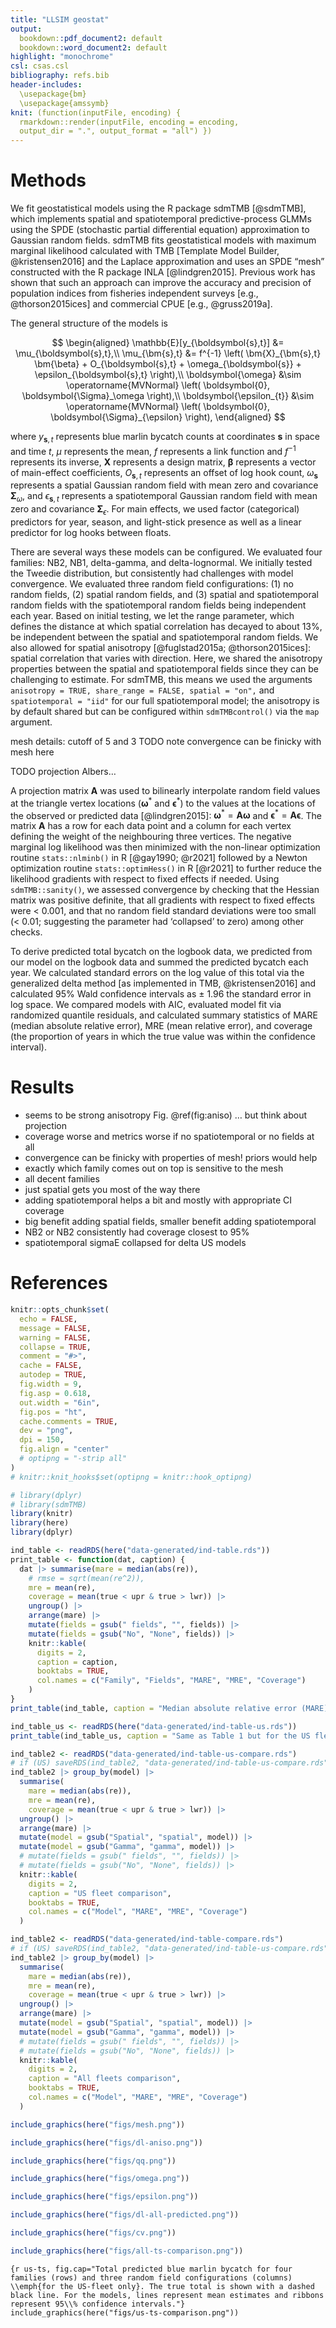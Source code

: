 ```yaml
---
title: "LLSIM geostat"
output:
  bookdown::pdf_document2: default
  bookdown::word_document2: default
highlight: "monochrome"
csl: csas.csl
bibliography: refs.bib
header-includes:
  \usepackage{bm}
  \usepackage{amssymb}
knit: (function(inputFile, encoding) {
  rmarkdown::render(inputFile, encoding = encoding,
  output_dir = ".", output_format = "all") })
---
```



# Methods

\newcommand{\s}{\boldsymbol{s}}

We fit geostatistical models using the R package sdmTMB [@sdmTMB], which implements spatial and spatiotemporal predictive-process GLMMs using the SPDE (stochastic partial differential equation) approximation to Gaussian random fields. sdmTMB fits geostatistical models with maximum marginal likelihood calculated with TMB [Template Model Builder, @kristensen2016] and the Laplace approximation and uses an SPDE "mesh" constructed with the R package INLA [@lindgren2015].
Previous work has shown that such an approach can improve the accuracy and precision of population indices from fisheries independent surveys [e.g., @thorson2015ices] and commercial CPUE [e.g., @gruss2019a].

The general structure of the models is

$$
\begin{aligned}
\mathbb{E}[y_{\s,t}] &= \mu_{\s,t},\\
\mu_{\bm{s},t} &=
f^{-1} \left( \bm{X}_{\bm{s},t} \bm{\beta} +
O_{\s,t} +
\omega_{\s} +
\epsilon_{\s,t} \right),\\
\boldsymbol{\omega} &\sim \operatorname{MVNormal} \left( \boldsymbol{0}, \boldsymbol{\Sigma}_\omega \right),\\
\boldsymbol{\epsilon_{t}} &\sim \operatorname{MVNormal} \left( \boldsymbol{0}, \boldsymbol{\Sigma}_{\epsilon} \right),
\end{aligned}
$$

where $y_{\s,t}$ represents blue marlin bycatch counts at coordinates $\s$ in space and time $t$, 
$\mu$ represents the mean,
$f$ represents a link function and $f^{-1}$ represents its inverse, 
$\bm{X}$ represents a design matrix, 
$\bm{\beta}$ represents a vector of main-effect coefficients, 
$O_{\s,t}$ represents an offset of log hook count, 
$\omega_{\bm{s}}$ represents a spatial Gaussian random field with mean zero and covariance $\bm{\Sigma}_\omega$, and
$\epsilon_{\s,t}$ represents a spatiotemporal Gaussian random field with mean zero and covariance $\bm{\Sigma}_{\epsilon}$.
For main effects, we used factor (categorical) predictors for year, season, and light-stick presence as well as a linear predictor for log hooks between floats.

There are several ways these models can be configured.
We evaluated four families: NB2, NB1, delta-gamma, and delta-lognormal.
We initially tested the Tweedie distribution, but consistently had challenges with model convergence. We evaluated three random field configurations: (1) no random fields, (2) spatial random fields, and (3) spatial and spatiotemporal random fields with the spatiotemporal random fields being independent each year. Based on initial testing, we let the range parameter, which defines the distance at which spatial correlation has decayed to about 13%, be independent between the spatial and spatiotemporal random fields. We also allowed for spatial anisotropy [@fuglstad2015a; @thorson2015ices]: spatial correlation that varies with direction. Here, we shared the anisotropy properties between the spatial and spatiotemporal fields since they can be challenging to estimate.
For sdmTMB, this means we used the arguments `anisotropy = TRUE, share_range = FALSE, spatial = "on",` and `spatiotemporal = "iid"` for our full spatiotemporal model; the anisotropy is by default shared but can be configured within `sdmTMBcontrol()` via the `map` argument.

mesh details: cutoff of 5 and 3 TODO
note convergence can be finicky with mesh here

TODO projection Albers...

A projection matrix $\boldsymbol{A}$ was used to bilinearly interpolate random field values at the triangle vertex locations ($\boldsymbol{\omega}^*$ and $\boldsymbol{\epsilon}^*$) to the values at the locations of the observed or predicted data [@lindgren2015]: $\boldsymbol{\omega}^* = \boldsymbol{A} \boldsymbol{\omega}$ and $\boldsymbol{\epsilon}^* = \boldsymbol{A} \boldsymbol{\epsilon}$. 
The matrix $\boldsymbol{A}$ has a row for each data point and a column for each vertex defining the weight of the neighbouring three vertices.
The negative marginal log likelihood was then minimized with the non-linear optimization routine `stats::nlminb()` in R [@gay1990; @r2021] followed by a Newton optimization routine `stats::optimHess()` in R [@r2021] to further reduce the likelihood gradients with respect to fixed effects if needed.
Using `sdmTMB::sanity()`, we assessed convergence by checking that the Hessian matrix was positive definite, that all gradients with respect to fixed effects were $<$ 0.001, and that no random field standard deviations were too small (< 0.01; suggesting the parameter had 'collapsed' to zero) among other checks.

To derive predicted total bycatch on the logbook data, we predicted from our model on the logbook data and summed the predicted bycatch each year.
We calculated standard errors on the log value of this total via the generalized delta method [as implemented in TMB, @kristensen2016] and calculated 95% Wald confidence intervals as $\pm$ 1.96 the standard error in log space.
We compared models with AIC, evaluated model fit via randomized quantile residuals, and calculated summary statistics of MARE (median absolute relative error), MRE (mean relative error), and coverage (the proportion of years in which the true value was within the confidence interval).

# Results

- seems to be strong anisotropy Fig.\ \@ref(fig:aniso) ... but think about projection
- coverage worse and metrics worse if no spatiotemporal or no fields at all
- convergence can be finicky with properties of mesh! priors would help
- exactly which family comes out on top is sensitive to the mesh
- all decent families
- just spatial gets you most of the way there
- adding spatiotemporal helps a bit and mostly with appropriate CI coverage
- big benefit adding spatial fields, smaller benefit adding spatiotemporal
- NB2 or NB2 consistently had coverage closest to 95%
- spatiotemporal sigmaE collapsed for delta US models

# References

::: {#refs}
:::

\clearpage


```r
knitr::opts_chunk$set(
  echo = FALSE,
  message = FALSE,
  warning = FALSE,
  collapse = TRUE,
  comment = "#>",
  cache = FALSE,
  autodep = TRUE,
  fig.width = 9,
  fig.asp = 0.618,
  out.width = "6in",
  fig.pos = "ht",
  cache.comments = TRUE,
  dev = "png",
  dpi = 150,
  fig.align = "center"
  # optipng = "-strip all"
)
# knitr::knit_hooks$set(optipng = knitr::hook_optipng)
```

```r
# library(dplyr)
# library(sdmTMB)
library(knitr)
library(here)
library(dplyr)
```

```r
ind_table <- readRDS(here("data-generated/ind-table.rds"))
print_table <- function(dat, caption) {
  dat |> summarise(mare = median(abs(re)),
    # rmse = sqrt(mean(re^2)),
    mre = mean(re), 
    coverage = mean(true < upr & true > lwr)) |>
    ungroup() |>
    arrange(mare) |>
    mutate(fields = gsub(" fields", "", fields)) |>
    mutate(fields = gsub("No", "None", fields)) |>
    knitr::kable(
      digits = 2,
      caption = caption,
      booktabs = TRUE,
      col.names = c("Family", "Fields", "MARE", "MRE", "Coverage")
    )
}
print_table(ind_table, caption = "Median absolute relative error (MARE), mean relative error (MRE), and 95\\% confidence interval coverage for geos statistical models with four families and three random field configurations. The models are sorted by MARE. Note that the precise values and the ordering, particularly between the families, is sensitive to the mesh configuration. However, the ordering of the fields in terms of MARE, MRE, and coverage is consistent: spatial and spatiotemporal fields is consistently the 'best', spatial fields is a close second, and no random fields is consistently the 'worst'.")
```

```r
ind_table_us <- readRDS(here("data-generated/ind-table-us.rds"))
print_table(ind_table_us, caption = "Same as Table 1 but for the US fleet data only.")
```

```r
ind_table2 <- readRDS("data-generated/ind-table-us-compare.rds")
# if (US) saveRDS(ind_table2, "data-generated/ind-table-us-compare.rds")
ind_table2 |> group_by(model) |> 
  summarise(
    mare = median(abs(re)),
    mre = mean(re), 
    coverage = mean(true < upr & true > lwr)) |>
  ungroup() |>
  arrange(mare) |>
  mutate(model = gsub("Spatial", "spatial", model)) |> 
  mutate(model = gsub("Gamma", "gamma", model)) |> 
  # mutate(fields = gsub(" fields", "", fields)) |>
  # mutate(fields = gsub("No", "None", fields)) |>
  knitr::kable(
    digits = 2,
    caption = "US fleet comparison",
    booktabs = TRUE,
    col.names = c("Model", "MARE", "MRE", "Coverage")
  )
```

```r
ind_table2 <- readRDS("data-generated/ind-table-compare.rds")
# if (US) saveRDS(ind_table2, "data-generated/ind-table-us-compare.rds")
ind_table2 |> group_by(model) |> 
  summarise(
    mare = median(abs(re)),
    mre = mean(re), 
    coverage = mean(true < upr & true > lwr)) |>
  ungroup() |>
  arrange(mare) |>
  mutate(model = gsub("Spatial", "spatial", model)) |> 
  mutate(model = gsub("Gamma", "gamma", model)) |> 
  # mutate(fields = gsub(" fields", "", fields)) |>
  # mutate(fields = gsub("No", "None", fields)) |>
  knitr::kable(
    digits = 2,
    caption = "All fleets comparison",
    booktabs = TRUE,
    col.names = c("Model", "MARE", "MRE", "Coverage")
  )
```


\clearpage

```r
include_graphics(here("figs/mesh.png"))
```

```r
include_graphics(here("figs/dl-aniso.png"))
```

```r
include_graphics(here("figs/qq.png"))
```

```r
include_graphics(here("figs/omega.png"))
```

```r
include_graphics(here("figs/epsilon.png"))
```

```r
include_graphics(here("figs/dl-all-predicted.png"))
```

```r
include_graphics(here("figs/cv.png"))
```

```r
include_graphics(here("figs/all-ts-comparison.png"))
```

```{r us-ts, fig.cap="Total predicted blue marlin bycatch for four families (rows) and three random field configurations (columns) \\emph{for the US-fleet only}. The true total is shown with a dashed black line. For the models, lines represent mean estimates and ribbons represent 95\\% confidence intervals."}
include_graphics(here("figs/us-ts-comparison.png"))
```

